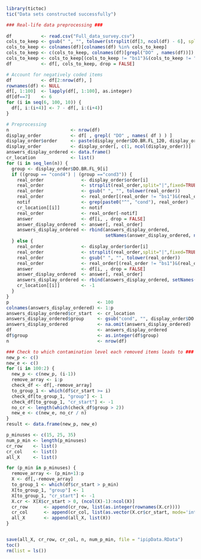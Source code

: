 ```r
library(tictoc)
tic("Data sets constructed successfully")

### Real-life data preprocessing ###
 
df           <- read.csv("Full_data_survey.csv")
cols_to_keep <- gsub(" ", "", tolower(strsplit(df[3, ncol(df) - 6], split = "|", fixed = TRUE)[[1]]))
cols_to_keep <- colnames(df)[colnames(df) %in% cols_to_keep]
cols_to_keep <- c(cols_to_keep, colnames(df)[grepl("DO" , names(df))])
cols_to_keep <- cols_to_keep[(cols_to_keep != "bs1")&(cols_to_keep != "bs2")]
df           <- df[, cols_to_keep, drop = FALSE]

# Account for negatively coded items
df           <- df[2:nrow(df), ]
rownames(df) <- NULL
df[, 1:100]  <- lapply(df[, 1:100], as.integer)
df[df==7]    <- 6
for (i in seq(6, 100, 10)) {
  df[, i:(i+4)] <- 7 - df[, i:(i+4)]
}

# Preprocessing
n                       <- nrow(df)
display_order           <- df[ , grepl( "DO" , names( df ) ) ]
display_order$order     <- paste(display_order$DO.BR.FL_120, display_order$DO.BR.FL_118, display_order$DO.BR.FL_430)
display_order           <- display_order[, c(1, ncol(display_order))]
answers_display_ordered <- data.frame()
cr_location             <- list()
for (i in seq_len(n)) {
  group <- display_order$DO.BR.FL_9[i]
  if ((group == "cond4") | (group =="cond3")) {
    real_order              <- display_order$order[i]
    real_order              <- strsplit(real_order,split="|",fixed=TRUE)[[1]]
    real_order              <- gsub(" ", "", tolower(real_order))
    real_order              <- real_order[(real_order != "bs1")&(real_order != "bs2")]
    notif                   <- grep(paste0("^", "cond"), real_order)
    cr_location[[i]]        <- notif
    real_order              <- real_order[-notif]
    answer                  <- df[i, , drop = FALSE]
    answer_display_ordered  <- answer[, real_order]
    answers_display_ordered <- rbind(answers_display_ordered, 
                                     setNames(answer_display_ordered, names(answers_display_ordered)))
  } else {
    real_order              <- display_order$order[i]
    real_order              <- strsplit(real_order,split="|",fixed=TRUE)[[1]]
    real_order              <- gsub(" ", "", tolower(real_order))
    real_order              <- real_order[(real_order != "bs1")&(real_order != "bs2")]
    answer                  <- df[i, , drop = FALSE]
    answer_display_ordered  <- answer[, real_order]
    answers_display_ordered <- rbind(answers_display_ordered, setNames(answer_display_ordered, names(answers_display_ordered)))
    cr_location[[i]]        <- -1
  }
}
p                                 <- 100
colnames(answers_display_ordered) <- 1:p
answers_display_ordered$cr_start  <- cr_location
answers_display_ordered$group     <- gsub("cond", "", display_order$DO.BR.FL_9)
answers_display_ordered           <- na.omit(answers_display_ordered)
df                                <- answers_display_ordered
df$group                          <- as.integer(df$group)
n                                 <- nrow(df)

### Check to which contamination level each removed items leads to ###
new_p <- c()
new_e <- c()
for (i in 100:2) {
  new_p <- c(new_p, (i-1))
  remove_array <- i:p
  check_df <- df[,-remove_array]
  to_group_1 <- which(df$cr_start >= i)
  check_df[to_group_1, "group"] <- 1
  check_df[to_group_1, "cr_start"] <- -1
  no_cr <- length(which(check_df$group > 2))
  new_e <- c(new_e, no_cr / n)
}
result <- data.frame(new_p, new_e)

p_minuses <- c(15, 25, 35)
num_p_min <- length(p_minuses)
cr_row    <- list()
cr_col    <- list()
all_X     <- list()

for (p_min in p_minuses) {
  remove_array <- (p_min+1):p
  X <- df[,-remove_array]
  to_group_1 <- which(df$cr_start > p_min)
  X[to_group_1, "group"] <- 1
  X[to_group_1, "cr_start"] <- -1
  X.cr <- X[X$cr_start > 0, (ncol(X)-1):ncol(X)]
  cr_row      <- append(cr_row, list(as.integer(rownames(X.cr))))
  cr_col      <- append(cr_col, list(as.vector(X.cr$cr_start, mode='integer')))
  all_X       <- append(all_X, list(X))
}


save(all_X, cr_row, cr_col, n, num_p_min, file = "ipipData.RData")
toc()
rm(list = ls())

```